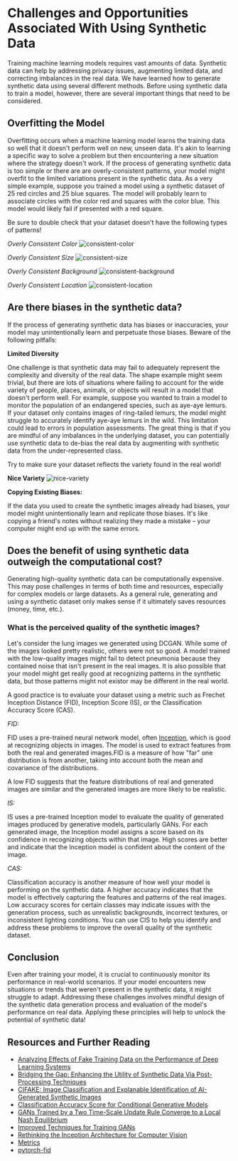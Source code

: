 # Challenges and Opportunities Associated With Using Synthetic Data

Training machine learning models requires vast amounts of data. Synthetic data can help by addressing privacy issues, augmenting limited data, and correcting imbalances in the real data. We have learned how to generate synthetic data using several different methods. Before using synthetic data to train a model, however, there are several important things that need to be considered.

## Overfitting the Model

Overfitting occurs when a machine learning model learns the training data so well that it doesn't perform well on new, unseen data.
It's akin to learning a specific way to solve a problem but then encountering a new situation where the strategy doesn't work. If the process of generating synthetic data is too simple or there are are overly-consistent patterns, your model might overfit to the limited variations present in the synthetic data. As a very simple example, suppose you trained a model using a synthetic dataset of 25 red circles and 25 blue squares. The model will probably learn to associate circles with the color red and squares with the color blue. This model would likely fail if presented with a red square.

<Tip warning="true">
  Be sure to double check that your dataset doesn't have the following types of
  patterns!
</Tip>

_Overly Consistent Color_
![consistent-color](https://huggingface.co/datasets/hf-vision/course-assets/blob/main/synthetic-data-creation-overfit/overfit-color.jpg)

_Overly Consistent Size_
![consistent-size](https://huggingface.co/datasets/hf-vision/course-assets/resolve/main/synthetic-data-creation-overfit/overfit-size.jpg)

_Overly Consistent Background_
![consistent-background](https://huggingface.co/datasets/hf-vision/course-assets/resolve/main/synthetic-data-creation-overfit/overfit-background.jpg)

_Overly Consistent Location_
![consistent-location](https://huggingface.co/datasets/hf-vision/course-assets/resolve/main/synthetic-data-creation-overfit/overfit-location.jpg)

## Are there biases in the synthetic data?

If the process of generating synthetic data has biases or inaccuracies, your model may unintentionally learn and perpetuate those biases. Beware of the following pitfalls:

**Limited Diversity**

One challenge is that synthetic data may fail to adequately represent the complexity and diversity of the real data. The shape example might seem trivial, but there are lots of situations where failing to account for the wide variety of people, places, animals, or objects will result in a model that doesn't perform well. For example, suppose you wanted to train a model to monitor the population of an endangered species, such as aye-aye lemurs. If your dataset only contains images of ring-tailed lemurs, the model might struggle to accurately identify aye-aye lemurs in the wild. This limitation could lead to errors in population assessments. The great thing is that if you are mindful of any imbalances in the underlying dataset, you can potentially use synthetic data to de-bias the real data by augmenting with synthetic data from the under-represented class.

<Tip>
  Try to make sure your dataset reflects the variety found in the real world!
</Tip>

**Nice Variety**
![nice-variety](https://huggingface.co/datasets/hf-vision/course-assets/resolve/main/synthetic-data-creation-overfit/good-variety.jpg)

**Copying Existing Biases:**

If the data you used to create the synthetic images already had biases, your model might unintentionally learn and replicate those biases. It's like copying a friend's notes without realizing they made a mistake – your computer might end up with the same errors.

## Does the benefit of using synthetic data outweigh the computational cost?

Generating high-quality synthetic data can be computationally expensive. This may pose challenges in terms of both time and resources, especially for complex models or large datasets. As a general rule, generating and using a synthetic dataset only makes sense if it ultimately saves resources (money, time, etc.).

### What is the perceived quality of the synthetic images?

Let's consider the lung images we generated using DCGAN. While some of the images looked pretty realistic, others were not so good. A model trained with the low-quality images might fail to detect pneumonia because they contained noise that isn't present in the real images. It is also possible that your model might get really good at recognizing patterns in the synthetic data, but those patterns might not existor may be different in the real world.

A good practice is to evaluate your dataset using a metric such as Frechet Inception Distance (FID), Inception Score (IS), or the Classification Accuracy Score (CAS).

_FID:_

FID uses a pre-trained neural network model, often [Inception](https://huggingface.co/docs/timm/models/inception-v4), which is good at recognizing objects in images. The model is used to extract features from both the real and generated images.FID is a measure of how "far" one distribution is from another, taking into account both the mean and covariance of the distributions.

A low FID suggests that the feature distributions of real and generated images are similar and the generated images are more likely
to be realistic.

_IS:_

IS uses a pre-trained Inception model to evaluate the quality of generated images produced by generative models, particularly GANs.
For each generated image, the Inception model assigns a score based on its confidence in recognizing objects within that image. High scores are better and indicate that the Inception model is confident about the content of the image.

_CAS:_

Classification accuracy is another measure of how well your model is performing on the synthetic data. A higher accuracy indicates that the model is effectively capturing the features and patterns of the real images. Low accuracy scores for certain classes may indicate issues with the generation process, such as unrealistic backgrounds, incorrect textures, or inconsistent lighting conditions. You can use CIS to help you identify and address these problems to improve the overall quality of the synthetic dataset.

## Conclusion

Even after training your model, it is crucial to continuously monitor its performance in real-world scenarios. If your model encounters new situations or trends that weren't present in the synthetic data, it might struggle to adapt. Addressing these challenges involves mindful design of the synthetic data generation process and evaluation of the model's performance on real data. Applying these principles will help to unlock the potential of synthetic data!

## Resources and Further Reading

- [Analyzing Effects of Fake Training Data on the Performance of Deep Learning Systems](https://arxiv.org/pdf/2303.01268.pdf)
- [Bridging the Gap: Enhancing the Utility of Synthetic Data Via Post-Processing Techniques](https://arxiv.org/pdf/2305.10118.pdf)
- [CIFAKE: Image Classification and Explanable Identification of AI-Generated Synthetic Images](https://arxiv.org/pdf/2303.14126.pdf)
- [Classification Accuracy Score for Conditional Generative Models](https://arxiv.org/abs/1905.10887)
- [GANs Trained by a Two Time-Scale Update Rule Converge to a Local Nash Equilibrium](https://arxiv.org/abs/1706.08500)
- [Improved Techniques for Training GANs](https://arxiv.org/abs/1606.03498)
- [Rethinking the Inception Architecture for Computer Vision](https://arxiv.org/pdf/1512.00567v3.pdf)
- [Metrics](https://github.com/huggingface/community-events/tree/main/huggan/pytorch/metrics)
- [pytorch-fid](https://github.com/mseitzer/pytorch-fid)
